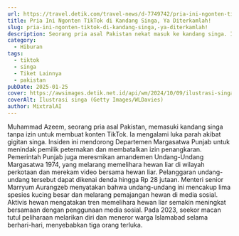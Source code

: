 ```yaml
---
url: https://travel.detik.com/travel-news/d-7749742/pria-ini-ngonten-tiktok-di-kandang-singa-ya-diterkamlah
title: Pria Ini Ngonten TikTok di Kandang Singa, Ya Diterkamlah!
slug: pria-ini-ngonten-tiktok-di-kandang-singa,-ya-diterkamlah!
description: Seorang pria asal Pakistan nekat masuk ke kandang singa. Ia mempertaruhkan nyawa demi konten TikTok.
category:
  - Hiburan
tags:
  - tiktok
  - singa
  - Tiket Lainnya
  - pakistan
pubDate: 2025-01-25
cover: https://awsimages.detik.net.id/api/wm/2024/10/09/ilustrasi-singa_169.jpeg?wid=54&w=650&v=1&t=jpeg
coverAlt: Ilustrasi singa (Getty Images/WLDavies)
author: MixtralAI
---
```

Muhammad Azeem, seorang pria asal Pakistan, memasuki kandang singa tanpa izin untuk membuat konten TikTok. Ia mengalami luka parah akibat gigitan singa. Insiden ini mendorong Departemen Margasatwa Punjab untuk menindak pemilik peternakan dan membatalkan izin penangkaran. Pemerintah Punjab juga meresmikan amandemen Undang-Undang Margasatwa 1974, yang melarang memelihara hewan liar di wilayah perkotaan dan merekam video bersama hewan liar. Pelanggaran undang-undang tersebut dapat dikenai denda hingga Rp 28 jutaan. Menteri senior Marryum Aurangzeb menyatakan bahwa undang-undang ini mencakup lima spesies kucing besar dan melarang pemajangan hewan di media sosial. Aktivis hewan mengatakan tren memelihara hewan liar semakin meningkat bersamaan dengan penggunaan media sosial. Pada 2023, seekor macan tutul peliharaan melarikan diri dan meneror warga Islamabad selama berhari-hari, menyebabkan tiga orang terluka.
